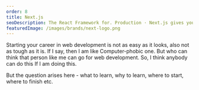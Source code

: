 ```yaml
---
order: 8
title: Next.js
seoDescription: The React Framework for. Production · Next.js gives you the best developer experience with all the features you need for production.
featuredImage: /images/brands/next-logo.png
---
```


Starting your career in web development is not as easy as it looks, also not as tough as it is. If I say, then I am like Computer-phobic one. But who can think that person like me can go for web development. So, I think anybody can do this If I am doing this.

But the question arises here - what to learn, why to learn, where to start, where to finish etc.